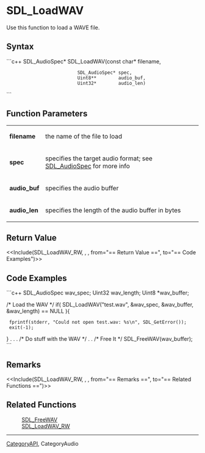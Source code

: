 <!-- pragma section-numbers off -->
<!-- pragma disable-camelcase -->

= SDL_LoadWAV =
Use this function to load a WAVE file.


== Syntax ==
```c++
SDL_AudioSpec* SDL_LoadWAV(const char*    filename,
                           SDL_AudioSpec* spec,
                           Uint8**        audio_buf,
                           Uint32*        audio_len)
```

== Function Parameters ==
{|
|'''filename''' 
|the name of the file to load 
|-
|'''spec''' 
|specifies the target audio format; see [[SDL_AudioSpec]] for more info 
|-
|'''audio_buf''' 
|specifies the audio buffer 
|-
|'''audio_len''' 
|specifies the length of the audio buffer in bytes 
|}

== Return Value ==
<<Include(SDL_LoadWAV_RW, , , from="== Return Value ==", to="== Code Examples")>>

== Code Examples ==
```c++
SDL_AudioSpec wav_spec;
Uint32 wav_length;
Uint8 *wav_buffer;

/* Load the WAV */
if( SDL_LoadWAV("test.wav", &wav_spec, &wav_buffer, &wav_length) == NULL ){
  fprintf(stderr, "Could not open test.wav: %s\n", SDL_GetError());
  exit(-1);
}
.
.
.
/* Do stuff with the WAV */
.
.
/* Free It */
SDL_FreeWAV(wav_buffer);
```


== Remarks ==
<<Include(SDL_LoadWAV_RW, , , from="== Remarks ==", to="== Related Functions ==")>>

== Related Functions ==
: [[SDL_FreeWAV]]
: [[SDL_LoadWAV_RW]]

----
[[CategoryAPI]], CategoryAudio
